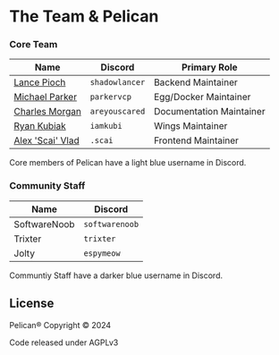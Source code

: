 # The Team & Pelican

### Core Team

| Name                                                   | Discord         | Primary Role               |
|--------------------------------------------------------|-----------------|----------------------------|
| [Lance Pioch](https://github.com/lancepioch)           | `shadowlancer`  | Backend Maintainer      |
| [Michael Parker](https://github.com/parkervcp)         | `parkervcp`     | Egg/Docker Maintainer      |
| [Charles Morgan](https://github.com/notCharlesmorgan)  | `areyouscared`  | Documentation Maintainer   |
| [Ryan Kubiak](https://github.com/iamkubi)              | `iamkubi`       | Wings Maintainer           |
| [Alex 'Scai' Vlad](https://github.com/alexevladgabriel)| `.scai`         | Frontend Maintainer       |

Core members of Pelican have a light blue username in Discord.

### Community Staff

| Name                                | Discord       |
|-------------------------------------|---------------|
| SoftwareNoob                        | `softwarenoob`|
| Trixter                             | `trixter`     |
| Jolty                               | `espymeow`    |

Communtiy Staff have a darker blue username in Discord.

## License

Pelican® Copyright © 2024

Code released under AGPLv3